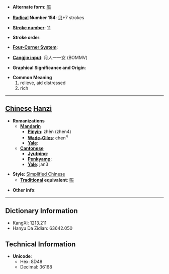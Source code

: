 * '''Alternate form''': [[賑]]

* '''[[Wiktionary:Chinese radical index| Radical]] Number 154''': [[Wiktionary:Chinese radical index 贝|贝]]+7 strokes

* '''[[Wiktionary:Chinese total strokes index|Stroke number]]''': [[Wiktionary:Chinese total strokes index 11|11]]

* '''Stroke order''': 

* '''[[Wiktionary:Chinese four corner index|Four-Corner System]]''': 

* '''[[Wiktionary:Chinese Cangjie index|Cangjie input]]''': 月人一一女 (BOMMV)

* '''Graphical Significance and Origin''': 

* '''Common Meaning'''
*#relieve, aid distressed
*# rich


----

== [[Chinese]] [[Hanzi]] ==

* '''Romanizations'''
** '''[[Mandarin]]'''
*** '''[[Pinyin]]''': zhèn (zhen4)
*** '''[[Wade-Giles]]''': chen<sup>4</sup>
*** '''[[Yale]]''': 
** '''[[Cantonese]]'''
*** '''[[Jyutping]]''':
*** '''[[Penkyamp]]''': 
*** '''[[Yale]]''': jan3

* '''Style''': [[Simplified Chinese]] 
** '''[[Traditional Chinese|Traditional]] equivalent''': [[賑]]

* '''Other info''': 

----

== Dictionary Information ==

* KangXi: 1213.211
* Hanyu Da Zidian: 63642.050

== Technical Information ==

* '''Unicode''':
** Hex: 8D48
** Decimal: 36168